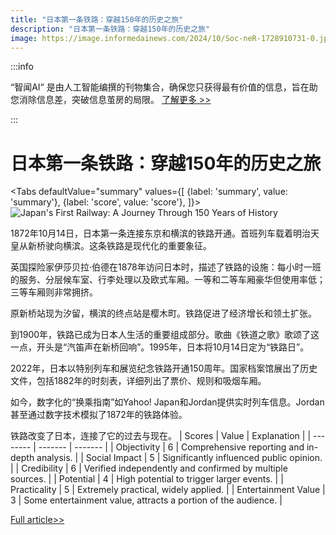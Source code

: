 ```yaml
---
title: "日本第一条铁路：穿越150年的历史之旅"
description: "日本第一条铁路：穿越150年的历史之旅"
image: https://image.informedainews.com/2024/10/Soc-neR-1728910731-0.jpg
---
```



:::info

“智闻AI“ 是由人工智能编撰的刊物集合，确保您只获得最有价值的信息，旨在助您消除信息差，突破信息茧房的局限。  [了解更多 >>](/)

:::

# 日本第一条铁路：穿越150年的历史之旅


<Tabs
	defaultValue="summary"
	values={[
	{label: 'summary', value: 'summary'},
	{label: 'score', value: 'score'},
]}>
<TabItem value="summary">
<img
  src="https://image.informedainews.com/2024/10/Soc-neR-1728910731-0.jpg"
  alt="Japan's First Railway: A Journey Through 150 Years of History"
/>



1872年10月14日，日本第一条连接东京和横滨的铁路开通。首班列车载着明治天皇从新桥驶向横滨。这条铁路是现代化的重要象征。

英国探险家伊莎贝拉·伯德在1878年访问日本时，描述了铁路的设施：每小时一班的服务、分层候车室、行李处理以及欧式车厢。一等和二等车厢豪华但使用率低；三等车厢则非常拥挤。

原新桥站现为汐留，横滨的终点站是樱木町。铁路促进了经济增长和领土扩张。

到1900年，铁路已成为日本人生活的重要组成部分。歌曲《铁道之歌》歌颂了这一点，开头是“汽笛声在新桥回响”。1995年，日本将10月14日定为“铁路日”。

2022年，日本以特别列车和展览纪念铁路开通150周年。国家档案馆展出了历史文件，包括1882年的时刻表，详细列出了票价、规则和吸烟车厢。

如今，数字化的“换乘指南”如Yahoo! Japan和Jordan提供实时列车信息。Jordan甚至通过数字技术模拟了1872年的铁路体验。

铁路改变了日本，连接了它的过去与现在。
</TabItem>
<TabItem value="score">
	| Scores     | Value   | Explanation |
	| -------- | ------- | ------- |
	| Objectivity  | 6    | Comprehensive reporting and in-depth analysis.    |
	| Social Impact | 5     | Significantly influenced public opinion.    |
	| Credibility    | 6    | Verified independently and confirmed by multiple sources.    |
	| Potential    | 4    | High potential to trigger larger events.    |
	| Practicality    | 5    | Extremely practical, widely applied.    |
	| Entertainment Value    | 3    | Some entertainment value, attracts a portion of the audience.    |
</TabItem>
</Tabs>

[Full article>>](https://matters.town/a/llywx2dwqj6g)
